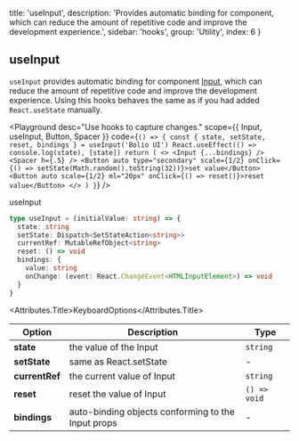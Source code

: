 
  title: 'useInput',
  description:
    'Provides automatic binding for component, which can reduce the amount of repetitive code and improve the development experience.',
  sidebar: 'hooks',
  group: 'Utility',
  index: 6
}

## useInput

`useInput` provides automatic binding for component [Input](/components/input), which can reduce the amount of repetitive code and improve the development experience.
Using this hooks behaves the same as if you had added `React.useState` manually.

<Playground
  desc="Use hooks to capture changes."
  scope={{ Input, useInput, Button, Spacer }}
  code={`
() => {
  const { state, setState, reset, bindings } = useInput('Bolio UI')
  React.useEffect(() => console.log(state), [state])
  return (
    <>
      <Input {...bindings} />
      <Spacer h={.5} />
      <Button auto type="secondary" scale={1/2} onClick={() => setState(Math.random().toString(32))}>set value</Button>
      <Button auto scale={1/2} ml="20px" onClick={() => reset()}>reset value</Button>
    </>
  )
}
`}
/>

<Attributes edit="/pages/hooks/use-input.mdx">
<Attributes.Title>useInput</Attributes.Title>

```ts
type useInput = (initialValue: string) => {
  state: string
  setState: Dispatch<SetStateAction<string>>
  currentRef: MutableRefObject<string>
  reset: () => void
  bindings: {
    value: string
    onChange: (event: React.ChangeEvent<HTMLInputElement>) => void
  }
}
```

<Attributes.Title>KeyboardOptions</Attributes.Title>

| Option         | Description                                        | Type         |
| -------------- | -------------------------------------------------- | ------------ |
| **state**      | the value of the Input                             | `string`     |
| **setState**   | same as React.setState                             | -            |
| **currentRef** | the current value of Input                         | `string`     |
| **reset**      | reset the value of Input                           | `() => void` |
| **bindings**   | auto-binding objects conforming to the Input props | -            |

</Attributes>

